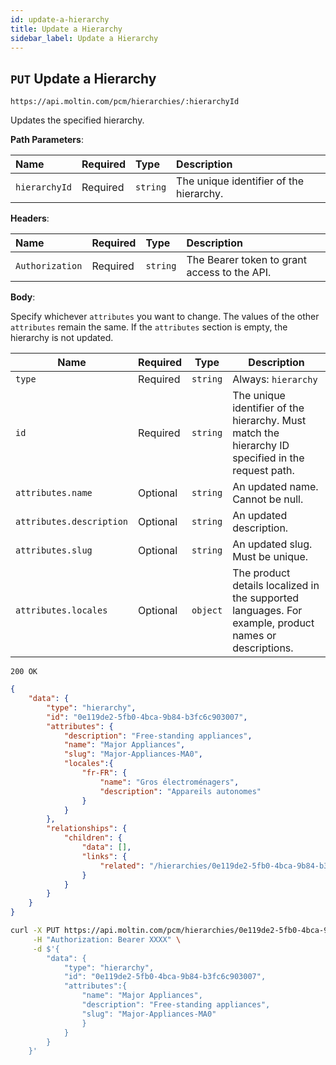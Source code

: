 ```yaml
---
id: update-a-hierarchy
title: Update a Hierarchy
sidebar_label: Update a Hierarchy
---
```


## `PUT` Update a Hierarchy

```http
https://api.moltin.com/pcm/hierarchies/:hierarchyId
```

Updates the specified hierarchy.

<!--DOCUSAURUS_CODE_TABS-->

<!-- Request -->

**Path Parameters**:

| Name | Required | Type | Description |
| :--- | :--- | :--- | :--- |
| `hierarchyId` | Required | `string` | The unique identifier of the hierarchy. |

**Headers**:

| Name | Required | Type | Description |
| :--- | :--- | :--- | :--- |
| `Authorization` | Required | `string` | The Bearer token to grant access to the API. |

**Body**:

Specify whichever `attributes` you want to change. The values of the other `attributes` remain the same. If the `attributes` section is empty, the hierarchy is not updated.

| Name | Required | Type | Description |
| --- | --- | --- | --- |
| `type` | Required | `string` | Always: `hierarchy` |
| `id` | Required | `string` | The unique identifier of the hierarchy. Must match the hierarchy ID specified in the request path. |
| `attributes.name` | Optional | `string` | An updated name. Cannot be null. |
| `attributes.description` | Optional | `string` | An updated description. |
| `attributes.slug` | Optional | `string` | An updated slug. Must be unique. |
| `attributes.locales` | Optional | `object` | The product details localized in the supported languages. For example, product names or descriptions. |

<!-- Response - PCM -->

`200 OK`

```json
{
    "data": {
        "type": "hierarchy",
        "id": "0e119de2-5fb0-4bca-9b84-b3fc6c903007",
        "attributes": {
            "description": "Free-standing appliances",
            "name": "Major Appliances",
            "slug": "Major-Appliances-MA0",
            "locales":{
                "fr-FR": {
                    "name": "Gros électroménagers",
                    "description": "Appareils autonomes"
                }
            }
        },
        "relationships": {
            "children": {
                "data": [],
                "links": {
                    "related": "/hierarchies/0e119de2-5fb0-4bca-9b84-b3fc6c903007/children"
                }
            }
        }
    }
}
```

<!--END_DOCUSAURUS_CODE_TABS-->

<!--DOCUSAURUS_CODE_TABS-->

<!--cURL-->

```bash
curl -X PUT https://api.moltin.com/pcm/hierarchies/0e119de2-5fb0-4bca-9b84-b3fc6c903007 \
     -H "Authorization: Bearer XXXX" \
     -d $'{
        "data": {
            "type": "hierarchy",
            "id": "0e119de2-5fb0-4bca-9b84-b3fc6c903007",
            "attributes":{
                "name": "Major Appliances",
                "description": "Free-standing appliances",
                "slug": "Major-Appliances-MA0"
                }
            }
        }
    }'
```

<!--END_DOCUSAURUS_CODE_TABS-->
